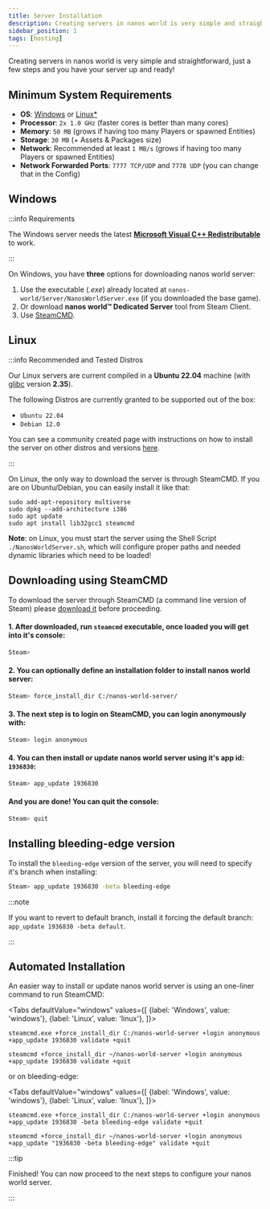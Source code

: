 ```yaml
---
title: Server Installation
description: Creating servers in nanos world is very simple and straightforward, just a few steps and you have your server up and ready!
sidebar_position: 1
tags: [hosting]
---
```




Creating servers in nanos world is very simple and straightforward, just a few steps and you have your server up and ready!

## Minimum System Requirements

* **OS**: [Windows](#windows) or [Linux*](#linux)
* **Processor**: `2x 1.0 GHz` (faster cores is better than many cores)
* **Memory**: `50 MB` (grows if having too many Players or spawned Entities)
* **Storage**: `30 MB` (+ Assets & Packages size)
* **Network**: Recommended at least `1 MB/s` (grows if having too many Players or spawned Entities)
* **Network Forwarded Ports**: `7777 TCP/UDP` and `7778 UDP` (you can change that in the Config)


## Windows

:::info Requirements

The Windows server needs the latest [**Microsoft Visual C++ Redistributable**](https://aka.ms/vs/17/release/vc_redist.x64.exe) to work.

:::

On Windows, you have **three** options for downloading nanos world server:

1. Use the executable (*.exe*) already located at `nanos-world/Server/NanosWorldServer.exe` (if you downloaded the base game).
2. Or download **nanos world™ Dedicated Server** tool from Steam Client.
3. Use [SteamCMD](#downloading-using-steamcmd).


## Linux

:::info Recommended and Tested Distros

Our Linux servers are current compiled in a **Ubuntu 22.04** machine (with [glibc](https://sourceware.org/glibc/wiki/Glibc%20Timeline) version **2.35**).

The following Distros are currently granted to be supported out of the box:

- `Ubuntu 22.04`
- `Debian 12.0`

You can see a community created page with instructions on how to install the server on other distros and versions [here](server-linux-arm).

:::


On Linux, the only way to download the server is through SteamCMD. If you are on Ubuntu/Debian, you can easily install it like that:

```shell
sudo add-apt-repository multiverse
sudo dpkg --add-architecture i386
sudo apt update
sudo apt install lib32gcc1 steamcmd
```

**Note**: on Linux, you must start the server using the Shell Script `./NanosWorldServer.sh`, which will configure proper paths and needed dynamic libraries which need to be loaded!


## Downloading using SteamCMD

To download the server through SteamCMD (a command line version of Steam) please [download it](https://developer.valvesoftware.com/wiki/SteamCMD#Downloading_SteamCMD) before proceeding.


#### 1. After downloaded, run `steamcmd` executable, once loaded you will get into it's console:

```bash
Steam>
```

#### 2. You can optionally define an installation folder to install nanos world server:

```bash
Steam> force_install_dir C:/nanos-world-server/
```

#### 3. The next step is to login on SteamCMD, you can login anonymously with:

```bash
Steam> login anonymous
```

#### 4. You can then install or update nanos world server using it's app id: `1936830`:

```bash
Steam> app_update 1936830
```

#### And you are done! You can quit the console:

```bash
Steam> quit
```


## Installing bleeding-edge version

To install the `bleeding-edge` version of the server, you will need to specify it's branch when installing:

```bash
Steam> app_update 1936830 -beta bleeding-edge
```

:::note

If you want to revert to default branch, install it forcing the default branch: `app_update 1936830 -beta default`.

:::


## Automated Installation

An easier way to install or update nanos world server is using an one-liner command to run SteamCMD:

<Tabs
  defaultValue="windows"
  values={[
    {label: 'Windows', value: 'windows'},
    {label: 'Linux', value: 'linux'},
  ]}>
  <TabItem value="windows">

```shell
steamcmd.exe +force_install_dir C:/nanos-world-server +login anonymous +app_update 1936830 validate +quit
```

  </TabItem>
  <TabItem value="linux">

```shell
steamcmd +force_install_dir ~/nanos-world-server +login anonymous +app_update 1936830 validate +quit
```

  </TabItem>
</Tabs>

or on bleeding-edge:

<Tabs
  defaultValue="windows"
  values={[
    {label: 'Windows', value: 'windows'},
    {label: 'Linux', value: 'linux'},
  ]}>
  <TabItem value="windows">

```shell
steamcmd.exe +force_install_dir C:/nanos-world-server +login anonymous +app_update 1936830 -beta bleeding-edge validate +quit
```

  </TabItem>
  <TabItem value="linux">

```shell
steamcmd +force_install_dir ~/nanos-world-server +login anonymous +app_update "1936830 -beta bleeding-edge" validate +quit
```

  </TabItem>
</Tabs>


:::tip

Finished! You can now proceed to the next steps to configure your nanos world server.

:::
